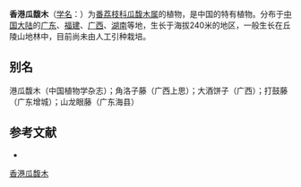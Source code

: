 {{Speciesbox
| name = 香港瓜馥木
| status = 
| status_system = 
| image =
| genus = Fissistigma
| species = uonicum
| authority = (Dunn) Merr.
}}

'''香港瓜馥木'''（[[学名|学名]]：{{lang|la|''Fissistigma uonicum''}}）为[[番荔枝科|番荔枝科]][[瓜馥木属|瓜馥木属]]的植物，是中国的特有植物。分布于[[中国大陆|中国大陆]]的[[广东|广东]]、[[福建|福建]]、[[广西|广西]]、[[湖南|湖南]]等地，生长于海拔240米的地区，一般生长在丘陵山地林中，目前尚未由人工引种栽培。

== 别名 ==
港瓜馥木（中国植物学杂志）；角洛子藤（广西上思）；大酒饼子（广西）；打鼓藤（广东增城）；山龙眼藤（广东海县）

== 参考文献 ==
<div class="references-small">
* {{cite web| url =http://www.bioinfo.cn/db05/KmzwSpecies.php?action=view&id=541| title =香港瓜馥木| work =《中国高等植物数据库全库》| publisher =中国科学院微生物研究所| author =昆明植物研究所| accessdate =2009-02-21| deadurl =yes| archiveurl =https://web.archive.org/web/20160305032148/http://www.bioinfo.cn/db05/KmzwSpecies.php?action=view&id=541| archivedate =2016-03-05}}
</div>
{{Taxonbar|from=Q15225061}}

[[Category:瓜馥木属|香港瓜馥木]]


{{植物小作品}}
